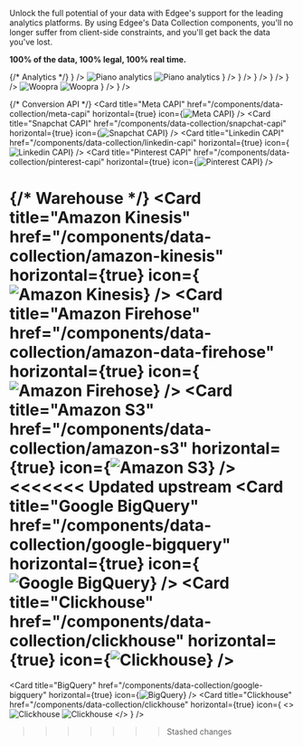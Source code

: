 Unlock the full potential of your data with Edgee's support for the leading analytics platforms.
By using Edgee's Data Collection components, you'll no longer suffer from client-side constraints,
and you'll get back the data you've lost.

**100% of the data, 100% legal, 100% real time.**

<CardGroup cols={2}>
  {/* Analytics */}
  <Card title="Google Analytics 4 (GA4)" href="/components/data-collection/google-analytics" horizontal={true} icon={<img src="/images/logos/ga4.svg" alt="Google Analytics 4" />} />
  <Card title="Piano analytics" href="/components/data-collection/piano-analytics" horizontal={true} icon={
    <>
      <img className="block dark:hidden" src="/images/logos/piano-analytics.svg" alt="Piano analytics" />
      <img className="hidden dark:block" src="/images/logos/piano-analytics-dark.svg" alt="Piano analytics" />
    </>
  } />
  <Card title="Amplitude" href="/components/data-collection/amplitude" horizontal={true} icon={<img src="/images/logos/amplitude.svg" alt="Amplitude" />} />
  <Card title="Eulerian" href="/components/data-collection/eulerian" horizontal={true} icon={<img src="/images/logos/eulerian.svg" alt="Eulerian" />} />
  <Card title="Plausible" href="/components/data-collection/plausible" horizontal={true} icon={<img src="/images/logos/plausible.svg" alt="Plausible" />} />
  <Card title="Posthog" href="/components/data-collection/posthog" horizontal={true} icon={<img src="/images/logos/posthog.svg" alt="Posthog" />} />
  <Card title="Woopra" href="/components/data-collection/woopra" horizontal={true} icon={
    <>
      <img className="block dark:hidden" src="/images/logos/woopra.svg" alt="Woopra" />
      <img className="hidden dark:block" src="/images/logos/woopra-dark.svg" alt="Woopra" />
    </>
  } />
  <Card title="Segment" href="/components/data-collection/segment" horizontal={true} icon={<img src="/images/logos/segment.svg" alt="Segment" />} />

  {/* Conversion API  */}
  <Card title="Meta CAPI" href="/components/data-collection/meta-capi" horizontal={true} icon={<img src="/images/logos/meta.svg" alt="Meta CAPI" />} /> 
  <Card title="Snapchat CAPI" href="/components/data-collection/snapchat-capi" horizontal={true} icon={<img src="/images/logos/snapchat.svg" alt="Snapchat CAPI"/>} />
  <Card title="Linkedin CAPI" href="/components/data-collection/linkedin-capi" horizontal={true} icon={<img src="/images/logos/linkedin.svg" alt="Linkedin CAPI" />} />
  <Card title="Pinterest CAPI" href="/components/data-collection/pinterest-capi" horizontal={true} icon={<img src="/images/logos/pinterest.svg" alt="Pinterest CAPI" />} />

  {/* Warehouse */}
  <Card title="Amazon Kinesis" href="/components/data-collection/amazon-kinesis" horizontal={true} icon={<img src="/images/logos/amazon-kinesis.svg" alt="Amazon Kinesis" />} />
  <Card title="Amazon Firehose" href="/components/data-collection/amazon-data-firehose" horizontal={true} icon={<img src="/images/logos/amazon-firehose.svg" alt="Amazon Firehose" />} />
  <Card title="Amazon S3" href="/components/data-collection/amazon-s3" horizontal={true} icon={<img src="/images/logos/amazon-s3.svg" alt="Amazon S3" />} />
<<<<<<< Updated upstream
  <Card title="Google BigQuery" href="/components/data-collection/google-bigquery" horizontal={true} icon={<img src="/images/logos/bigquery.svg" alt="Google BigQuery" />} />
  <Card title="Clickhouse" href="/components/data-collection/clickhouse" horizontal={true} icon={<img src="/images/logos/clickhouse.svg" alt="Clickhouse" />} />
=======
  <Card title="BigQuery" href="/components/data-collection/google-bigquery" horizontal={true} icon={<img src="/images/logos/bigquery.svg" alt="BigQuery" />} />
  <Card title="Clickhouse" href="/components/data-collection/clickhouse" horizontal={true} icon={
    <>
      <img className="block dark:hidden" src="/images/logos/clickhouse.svg" alt="Clickhouse" />
      <img className="hidden dark:block" src="/images/logos/clickhouse-dark.svg" alt="Clickhouse" />
    </>
  } />
>>>>>>> Stashed changes
</CardGroup>

